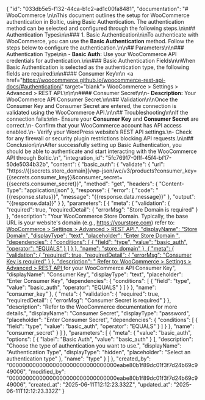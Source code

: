 {
    "id": "033db5e5-f132-44ca-b1c2-ad1c00fa8481",
    "documentation": "# WooCommerce \n\nThis document outlines the setup for WooCommerce authentication in Boltic, using Basic Authentication. The authentication method can be selected and configured through the following steps.\n\n## Authentication Types\n\n### 1. Basic Authentication\n\nTo authenticate with WooCommerce, you can use the **Basic Authentication** method. Follow the steps below to configure the authentication.\n\n## Parameters\n\n### Authentication Type\n\n  - **Basic Auth:** Use your WooCommerce API credentials for authentication.\n\n### Basic Authentication Fields\n\nWhen Basic Authentication is selected as the authentication type, the following fields are required:\n\n#### Consumer Key\n\n  <a href=\"https://woocommerce.github.io/woocommerce-rest-api-docs/#authentication\" target=\"blank\"> WooCommerce > Settings > Advanced > REST API</a>.\n\n\n#### Consumer Secret\n\n- **Description:** Your WooCommerce API Consumer Secret.\n\n## Validation\n\nOnce the Consumer Key and Consumer Secret are entered, the connection is validated using the WooCommerce API.\n\n## Troubleshooting\n\nIf the connection fails:\n\n- Ensure your **Consumer Key** and **Consumer Secret** are correct.\n- Confirm that your WooCommerce account has API access enabled.\n- Verify your WordPress website’s REST API settings.\n- Check for any firewall or security plugin restrictions blocking API requests.\n\n## Conclusion\n\nAfter successfully setting up Basic Authentication, you should be able to authenticate and start interacting with the WooCommerce API through Boltic.\n",
    "integration_id": "5fc76917-0fff-45f4-bf17-50de5034b32b",
    "content": {
        "basic_auth": {
            "validate": {
                "url": "https://{{secrets.store_domain}}/wp-json/wc/v3/products?consumer_key={{secrets.consumer_key}}&consumer_secret={{secrets.consumer_secret}}",
                "method": "get",
                "headers": {
                    "Content-Type": "application/json"
                },
                "response": {
                    "error": {
                        "code": "{{response.status}}",
                        "message": "{{response.data.message}}"
                    },
                    "output": "{{response.data}}"
                }
            },
            "parameters": [
                {
                    "meta": {
                        "validation": {
                            "required": true,
                            "requiredDetail": {
                                "errorMsg": "Store Domain is required"
                            }
                        },
                        "description": "Your WooCommerce Store Domain. Typically, the base URL is your website's domain (e.g., https://yourstore.com) refer to:<a href='https://woocommerce.github.io/woocommerce-rest-api-docs/#authentication' target='blank'> WooCommerce > Settings > Advanced > REST API.",
                        "displayName": "Store Domain",
                        "displayType": "text",
                        "placeholder": "Enter Store Domain ",
                        "dependencies": {
                            "conditions": [
                                {
                                    "field": "type",
                                    "value": "basic_auth",
                                    "operator": "EQUALS"
                                }
                            ]
                        }
                    },
                    "name": "store_domain"
                },
                {
                    "meta": {
                        "validation": {
                            "required": true,
                            "requiredDetail": {
                                "errorMsg": "Consumer Key is required"
                            }
                        },
                        "description": " Refer to: <a href='https://woocommerce.github.io/woocommerce-rest-api-docs/#authentication' target='blank'> WooCommerce > Settings > Advanced > REST API </a> for your WooCommerce API Consumer Key",
                        "displayName": "Consumer Key",
                        "displayType": "text",
                        "placeholder": "Enter Consumer Key",
                        "dependencies": {
                            "conditions": [
                                {
                                    "field": "type",
                                    "value": "basic_auth",
                                    "operator": "EQUALS"
                                }
                            ]
                        }
                    },
                    "name": "consumer_key"
                },
                {
                    "meta": {
                        "validation": {
                            "required": true,
                            "requiredDetail": {
                                "errorMsg": "Consumer Secret is required"
                            }
                        },
                        "description": "Refer to the WooCommerce documentation for more details.",
                        "displayName": "Consumer Secret",
                        "displayType": "password",
                        "placeholder": "Enter Consumer Secret",
                        "dependencies": {
                            "conditions": [
                                {
                                    "field": "type",
                                    "value": "basic_auth",
                                    "operator": "EQUALS"
                                }
                            ]
                        }
                    },
                    "name": "consumer_secret"
                }
            ]
        },
        "parameters": [
            {
                "meta": {
                    "value": "basic_auth",
                    "options": [
                        {
                            "label": "Basic Auth",
                            "value": "basic_auth"
                        }
                    ],
                    "description": "Choose the type of authentication you want to use.",
                    "displayName": "Authentication Type",
                    "displayType": "hidden",
                    "placeholder": "Select an authentication type"
                },
                "name": "type"
            }
        ]
    },
    "created_by": "00000000000000000000000000000000eabe80b1f89dc01f3f7d24b69c949006",
    "modified_by": "00000000000000000000000000000000eabe80b1f89dc01f3f7d24b69c949006",
    "created_at": "2025-06-11T12:12:23.332Z",
    "updated_at": "2025-06-11T12:12:23.332Z"
}